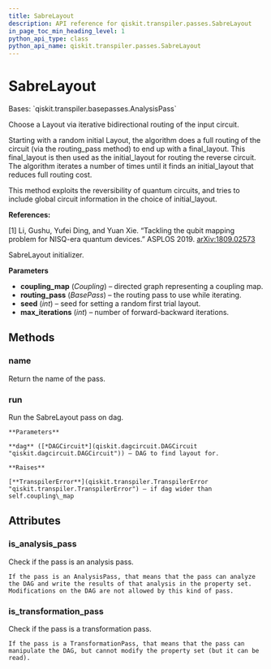 ```yaml
---
title: SabreLayout
description: API reference for qiskit.transpiler.passes.SabreLayout
in_page_toc_min_heading_level: 1
python_api_type: class
python_api_name: qiskit.transpiler.passes.SabreLayout
---
```


# SabreLayout

<Class id="qiskit.transpiler.passes.SabreLayout" isDedicatedPage={true} github="https://github.com/qiskit/qiskit/tree/stable/0.18/qiskit/transpiler/passes/layout/sabre_layout.py" signature="SabreLayout(*args, **kwargs)">
  Bases: `qiskit.transpiler.basepasses.AnalysisPass`

  Choose a Layout via iterative bidirectional routing of the input circuit.

  Starting with a random initial Layout, the algorithm does a full routing of the circuit (via the routing\_pass method) to end up with a final\_layout. This final\_layout is then used as the initial\_layout for routing the reverse circuit. The algorithm iterates a number of times until it finds an initial\_layout that reduces full routing cost.

  This method exploits the reversibility of quantum circuits, and tries to include global circuit information in the choice of initial\_layout.

  **References:**

  \[1] Li, Gushu, Yufei Ding, and Yuan Xie. “Tackling the qubit mapping problem for NISQ-era quantum devices.” ASPLOS 2019. [arXiv:1809.02573](https://arxiv.org/pdf/1809.02573.pdf)

  SabreLayout initializer.

  **Parameters**

  *   **coupling\_map** (*Coupling*) – directed graph representing a coupling map.
  *   **routing\_pass** (*BasePass*) – the routing pass to use while iterating.
  *   **seed** (*int*) – seed for setting a random first trial layout.
  *   **max\_iterations** (*int*) – number of forward-backward iterations.

  ## Methods

  ### name

  <Function id="qiskit.transpiler.passes.SabreLayout.name" name="name" signature="SabreLayout.name()">
    Return the name of the pass.
  </Function>

  ### run

  <Function id="qiskit.transpiler.passes.SabreLayout.run" name="run" signature="SabreLayout.run(dag)">
    Run the SabreLayout pass on dag.

    **Parameters**

    **dag** ([*DAGCircuit*](qiskit.dagcircuit.DAGCircuit "qiskit.dagcircuit.DAGCircuit")) – DAG to find layout for.

    **Raises**

    [**TranspilerError**](qiskit.transpiler.TranspilerError "qiskit.transpiler.TranspilerError") – if dag wider than self.coupling\_map
  </Function>

  ## Attributes

  ### is\_analysis\_pass

  <Attribute id="qiskit.transpiler.passes.SabreLayout.is_analysis_pass" name="is_analysis_pass">
    Check if the pass is an analysis pass.

    If the pass is an AnalysisPass, that means that the pass can analyze the DAG and write the results of that analysis in the property set. Modifications on the DAG are not allowed by this kind of pass.
  </Attribute>

  ### is\_transformation\_pass

  <Attribute id="qiskit.transpiler.passes.SabreLayout.is_transformation_pass" name="is_transformation_pass">
    Check if the pass is a transformation pass.

    If the pass is a TransformationPass, that means that the pass can manipulate the DAG, but cannot modify the property set (but it can be read).
  </Attribute>
</Class>

